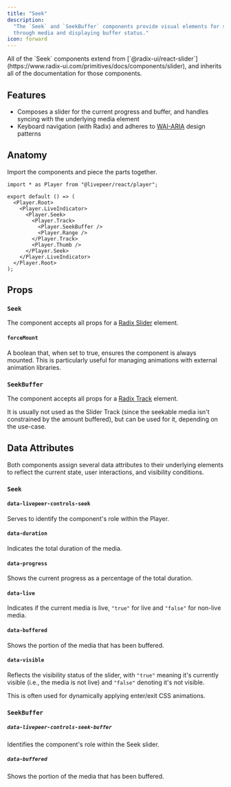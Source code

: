 ```yaml
---
title: "Seek"
description:
  "The `Seek` and `SeekBuffer` components provide visual elements for seeking
  through media and displaying buffer status."
icon: forward
---
```



<ExampleWithCode type="player" id="seek" />

<Info>
  All of the `Seek` components extend from
  [`@radix-ui/react-slider`](https://www.radix-ui.com/primitives/docs/components/slider),
  and inherits all of the documentation for those components.
</Info>

## Features

- Composes a slider for the current progress and buffer, and handles syncing
  with the underlying media element
- Keyboard navigation (with Radix) and adheres to
  [WAI-ARIA](https://w3c.github.io/aria/) design patterns

## Anatomy

Import the components and piece the parts together.

```tsx
import * as Player from "@livepeer/react/player";

export default () => (
  <Player.Root>
    <Player.LiveIndicator>
      <Player.Seek>
        <Player.Track>
          <Player.SeekBuffer />
          <Player.Range />
        </Player.Track>
        <Player.Thumb />
      </Player.Seek>
    </Player.LiveIndicator>
  </Player.Root>
);
```

## Props

### `Seek`

The component accepts all props for a
[Radix Slider](https://www.radix-ui.com/primitives/docs/components/slider)
element.

#### `forceMount`

A boolean that, when set to true, ensures the component is always mounted. This
is particularly useful for managing animations with external animation
libraries.

### `SeekBuffer`

The component accepts all props for a
[Radix Track](https://www.radix-ui.com/primitives/docs/components/slider)
element.

It is usually not used as the Slider Track (since the seekable media isn't
constrained by the amount buffered), but can be used for it, depending on the
use-case.

## Data Attributes

Both components assign several data attributes to their underlying elements to
reflect the current state, user interactions, and visibility conditions.

### `Seek`

#### `data-livepeer-controls-seek`

Serves to identify the component's role within the Player.

#### `data-duration`

Indicates the total duration of the media.

#### `data-progress`

Shows the current progress as a percentage of the total duration.

#### `data-live`

Indicates if the current media is live, `"true"` for live and `"false"` for
non-live media.

#### `data-buffered`

Shows the portion of the media that has been buffered.

#### `data-visible`

Reflects the visibility status of the slider, with `"true"` meaning it's
currently visible (i.e., the media is not live) and `"false"` denoting it's not
visible.

This is often used for dynamically applying enter/exit CSS animations.

### `SeekBuffer`

##### `data-livepeer-controls-seek-buffer`

Identifies the component's role within the Seek slider.

##### `data-buffered`

Shows the portion of the media that has been buffered.
